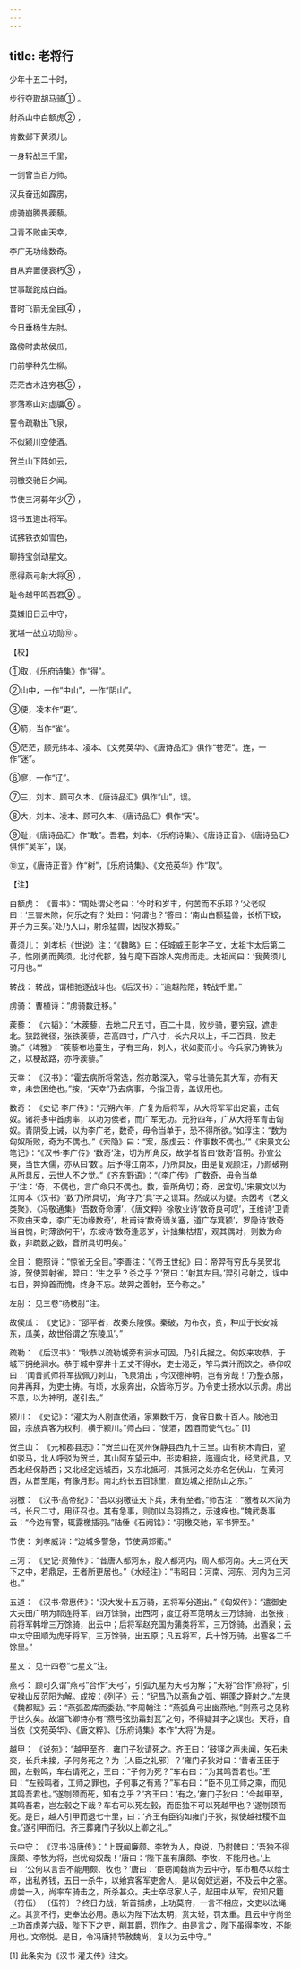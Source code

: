 ```yaml
---
---
---
```

title: 老将行
---




少年十五二十时，

步行夺取胡马骑① 。

射杀山中白额虎② ，

肯数邺下黄须儿。

一身转战三千里，

一剑曾当百万师。

汉兵奋迅如霹雳，

虏骑崩腾畏蒺藜。

卫青不败由天幸，

李广无功缘数奇。

自从弃置便衰朽③ ，

世事蹉跎成白首。

昔时飞箭无全目④ ，

今日垂杨生左肘。

路傍时卖故侯瓜，

门前学种先生柳。

茫茫古木连穷巷⑤ ，

寥落寒山对虚牖⑥ 。

誓令疏勒出飞泉，

不似颍川空使酒。

贺兰山下阵如云，

羽檄交驰日夕闻。

节使三河募年少⑦ ，

诏书五道出将军。

试拂铁衣如雪色，

聊持宝剑动星文。

愿得燕弓射大将⑧ ，

耻令越甲鸣吾君⑨ 。

莫嫌旧日云中守，

犹堪一战立功勋⑩ 。

【校】

①取，《乐府诗集》作“得”。

②山中，一作“中山”，一作“阴山”。

③便，凌本作“更”。

④箭，当作“雀”。

⑤茫茫，顾元纬本、凌本、《文苑英华》、《唐诗品汇》俱作“苍茫”。连，一作“迷”。

⑥寥，一作“辽”。

⑦三，刘本、顾可久本、《唐诗品汇》俱作“山”，误。

⑧大，刘本、凌本、顾可久本、《唐诗品汇》俱作“天”。

⑨耻，《唐诗品汇》作“敢”。吾君，刘本、《乐府诗集》、《唐诗正音》、《唐诗品汇》俱作“吴军”，误。

⑩立，《唐诗正音》作“树”，《乐府诗集》、《文苑英华》作“取”。

【注】

白额虎： 《晋书》：“周处谓父老曰：‘今时和岁丰，何苦而不乐耶？’父老叹曰：‘三害未除，何乐之有？’处曰：‘何谓也？’答曰：‘南山白额猛兽，长桥下蛟，并子为三矣。’处乃入山，射杀猛兽，因投水搏蛟。”

黄须儿： 刘孝标《世说》注：“《魏略》曰：任城威王彰字子文，太祖卞太后第二子，性刚勇而黄须。北讨代郡，独与麾下百馀人突虏而走。太祖闻曰：‘我黄须儿可用也。’”

转战： 转战，谓相驰逐战斗也。《后汉书》：“逾越险阻，转战千里。”

虏骑： 曹植诗：“虏骑数迁移。”

蒺藜： 《六韬》：“木蒺藜，去地二尺五寸，百二十具，败步骑，要穷寇，遮走北。狭路微径，张铁蒺藜，芒高四寸，广八寸，长六尺以上，千二百具，败走骑。”《埤雅》：“蒺藜布地蔓生，子有三角，刺人，状如菱而小。今兵家乃铸铁为之，以梗敌路，亦呼蒺藜。”

天幸： 《汉书》：“霍去病所将常选，然亦敢深入，常与壮骑先其大军，亦有天幸，未尝困绝也。”按，“天幸”乃去病事，今指卫青，盖误用也。

数奇： 《史记·李广传》：“元朔六年，广复为后将军，从大将军军出定襄，击匈奴。诸将多中首虏率，以功为侯者，而广军无功。元狩四年，广从大将军青击匈奴。青阴受上诫，以为李广老，数奇，毋令当单于，恐不得所欲。”如淳注：“数为匈奴所败，奇为不偶也。”《索隐》曰：“案，服虔云：‘作事数不偶也。’”《宋景文公笔记》：“《汉书·李广传》‘数奇’注，切为所角反，故学者皆曰‘数奇’音朔。孙宣公奭，当世大儒，亦从曰‘数’。后予得江南本，乃所具反，由是复观颜注，乃颜破朔从所具反，云世人不之觉。”《齐东野语》：“《李广传》‘广数奇，毋令当单于’注：‘奇，不偶也，言广命只不偶也。数，音所角切；奇，居宜切。’宋景文以为江南本《汉书》‘数’乃所具切，‘角’字乃‘具’字之误耳。然或以为疑。余因考《艺文类聚》、《冯敬通集》‘吾数奇命薄’，《唐文粹》徐敬业诗‘数奇良可叹’，王维诗‘卫青不败由天幸，李广无功缘数奇’，杜甫诗‘数奇谪关塞，道广存箕颍’，罗隐诗‘数奇当自愧，时薄欲何干’，东坡诗‘数奇逢恶岁，计拙集枯梧’，观其偶对，则数为命数，非疏数之数，音所具切明矣。”

全目： 鲍照诗：“惊雀无全目。”李善注：“《帝王世纪》曰：帝羿有穷氏与吴贺北游，贺使羿射雀，羿曰：‘生之乎？杀之乎？’贺曰：‘射其左目。’羿引弓射之，误中右目，羿抑首而愧，终身不忘。故羿之善射，至今称之。”

左肘： 见三卷“杨枝肘”注。

故侯瓜： 《史记》：“邵平者，故秦东陵侯。秦破，为布衣，贫，种瓜于长安城东，瓜美，故世俗谓之‘东陵瓜’。”

疏勒： 《后汉书》：“耿恭以疏勒城旁有涧水可固，乃引兵据之。匈奴来攻恭，于城下拥绝涧水。恭于城中穿井十五丈不得水，吏士渴乏，笮马粪汁而饮之。恭仰叹曰：‘闻昔贰师将军拔佩刀刺山，飞泉涌出；今汉德神明，岂有穷哉！’乃整衣服，向井再拜，为吏士祷。有顷，水泉奔出，众皆称万岁。乃令吏士扬水以示虏。虏出不意，以为神明，遂引去。”

颍川： 《史记》：“灌夫为人刚直使酒，家累数千万，食客日数十百人。陂池田园，宗族宾客为权利，横于颍川。”师古曰：“使酒，因酒而使气也。” [1]

贺兰山： 《元和郡县志》：“贺兰山在灵州保静县西九十三里。山有树木青白，望如驳马，北人呼驳为贺兰，其山阿东望云中，形势相接，迤逦向北，经灵武县，又西北经保静西；又北经定远城西，又东北抵河，其抵河之处亦名乞伏山，在黄河西，从首至尾，有像月形。南北约长五百馀里，直边城之拒防山之东。”

羽檄： 《汉书·高帝纪》：“吾以羽檄征天下兵，未有至者。”师古注：“檄者以木简为书，长尺二寸，用征召也。其有急事，则加以鸟羽插之，示速疾也。”魏武奏事云：“今边有警，辄露檄插羽。”陆倕《石阙铭》：“羽檄交驰，军书狎至。”

节使： 刘孝威诗：“边城多警急，节使满郊衢。”

三河： 《史记·货殖传》：“昔唐人都河东，殷人都河内，周人都河南。夫三河在天下之中，若鼎足，王者所更居也。”《水经注》：“韦昭曰：河南、河东、河内为三河也。”

五道： 《汉书·常惠传》：“汉大发十五万骑，五将军分道出。”《匈奴传》：“遣御史大夫田广明为祁连将军，四万馀骑，出西河；度辽将军范明友三万馀骑，出张掖；前将军韩增三万馀骑，出云中；后将军赵充国为蒲类将军，三万馀骑，出酒泉；云中太守田顺为虎牙将军，三万馀骑，出五原；凡五将军，兵十馀万骑，出塞各二千馀里。”

星文： 见十四卷“七星文”注。

燕弓： 顾可久谓“燕弓”合作“天弓”，引弧九星为天弓为解；“天将”合作“燕将”，引安禄山反范阳为解。成按：《列子》云：“纪昌乃以燕角之弧、朔蓬之簳射之。”左思《魏都赋》云：“燕弧盈库而委劲。”李周翰注：“燕弧角弓出幽燕地。”则燕弓之见称于世久矣。故温飞卿诗亦有“燕弓弦劲霜封瓦”之句，不得疑其字之误也。天将，自当依《文苑英华》、《唐文粹》、《乐府诗集》本作“大将”为是。

越甲： 《说苑》：“越甲至齐，雍门子狄请死之。齐王曰：‘鼓铎之声未闻，矢石未交，长兵未接，子何务死之？为〔人臣之礼邪〕？’雍门子狄对曰：‘昔者王田于囿，左毂鸣，车右请死之，王曰：“子何为死？”车右曰：“为其鸣吾君也。”王曰：“左毂鸣者，工师之罪也，子何事之有焉？”车右曰：“臣不见工师之乘，而见其鸣吾君也。”遂刎颈而死，知有之乎？’齐王曰：‘有之。’雍门子狄曰：‘今越甲至，其鸣吾君，岂左毂之下哉？车右可以死左毂，而臣独不可以死越甲也？’遂刎颈而死。是日，越人引甲而退七十里，曰：‘齐王有臣钧如雍门子狄，拟使越社稷不血食。’遂引甲而归。齐王葬雍门子狄以上卿之礼。”

云中守： 《汉书·冯唐传》：“上既闻廉颇、李牧为人，良说，乃拊髀曰：‘吾独不得廉颇、李牧为将，岂忧匈奴哉！’唐曰：‘陛下虽有廉颇、李牧，不能用也。’上曰：‘公何以言吾不能用颇、牧也？’唐曰：‘臣窃闻魏尚为云中守，军市租尽以给士卒，出私养钱，五日一杀牛，以飨宾客军吏舍人，是以匈奴远避，不及云中之塞。虏尝一入，尚率车骑击之，所杀甚众。夫士卒尽家人子，起田中从军，安知尺籍（符伍） 〔伍符〕？终日力战，斩首捕虏，上功莫府，一言不相应，文吏以法绳之。其赏不行，吏奉法必用。愚以为陛下法太明，赏太轻，罚太重。且云中守尚坐上功首虏差六级，陛下下之吏，削其爵，罚作之。由是言之，陛下虽得李牧，不能用也。’文帝悦。是日，令冯唐持节赦魏尚，复以为云中守。”

[1] 此条实为《汉书·灌夫传》注文。